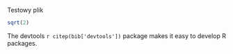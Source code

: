 Testowy plik

```r

sqrt(2)

```


The devtools `r citep(bib['devtools'])` package makes it easy to develop R packages.

